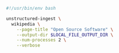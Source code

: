 ```bash Shell
#!/usr/bin/env bash

unstructured-ingest \
  wikipedia \
    --page-title "Open Source Software" \
    --output-dir $LOCAL_FILE_OUTPUT_DIR \
    --num-processes 2 \
    --verbose
```
